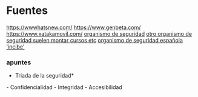 = Fuentes =
[[https://wwwhatsnew.com/]]
[[https://www.genbeta.com/]]
[[https://www.xatakamovil.com/]]
[[https://www.basquecybersecurity.eus/es/|organismo de seguridad]]
[[https://www.spri.eus/|otro organismo de seguridad suelen montar cursos etc]]
[[https://www.incibe.es/|organismo de seguridad española 'incibe']]
=== apuntes ===
*Triada de la seguridad*
- Confidencialidad
- Integridad
- Accesibilidad
